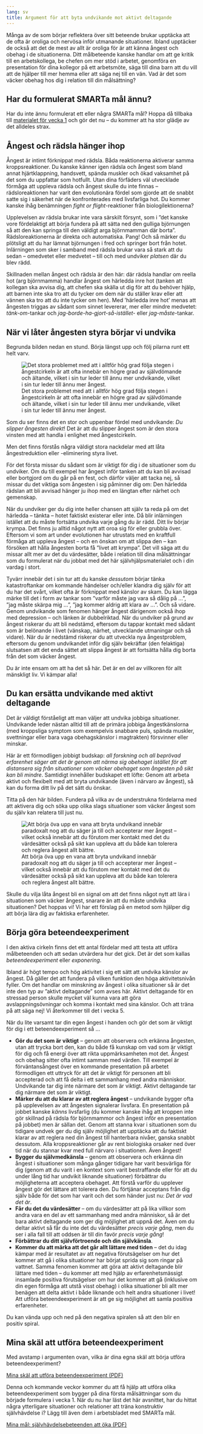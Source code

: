 ```yaml
---
lang: sv
title: Argument för att byta undvikande mot aktivt deltagande
---
```


Många av de som börjar reflektera över sitt beteende brukar upptäcka att
de ofta är oroliga och nervösa inför utmanande situationer. Ibland
upptäcker de också att det de mest av allt är oroliga för är att känna
ångest och obehag i de situationerna. Ditt målbeteende kanske handlar om att ge kritik till en arbetskollega, be
chefen om mer stöd i arbetet, genomföra en presentation för dina
kollegor på ett arbetsmöte, säga till dina barn att du vill att de
hjälper till mer hemma eller att säga nej till en vän. Vad är det som
väcker obehag hos dig i relation till din målsättning?

::: {.callout-tip}
## Har du formulerat SMARTa mål ännu?

Har du inte ännu formulerat ett eller några SMARTa mål? Hoppa då tillbaka till
[materialet för vecka 1](1-5.qmd) och gör det nu -- du kommer att ha stor glädje av det alldeles strax.
:::

## Ångest och rädsla hänger ihop

Ångest är intimt förknippat med rädsla. Båda reaktionerna aktiverar
samma kroppsreaktioner. Du kanske känner igen rädsla och ångest som bland annat
hjärtklappning, handsvett, spända muskler och ökad vaksamhet på det som
du uppfattar som hotfullt. Utan dina förfäders väl utvecklade förmåga
att uppleva rädsla och ångest skulle du inte finnas --
rädsloreaktionen har varit den evolutionära fördel som gjorde att de
snabbt satte sig i säkerhet när de konfronterades med livsfarliga hot.
Du kommer kanske ihåg benämningen *fight or flight*-reaktioner från
biologilektionerna? 

Upplevelsen av rädsla brukar inte vara särskilt försynt, som i ”det
kanske vore fördelaktigt att börja fundera på att sätta ned den
gulliga björnungen så att den kan springa till den väldigt arga
björnmamman där borta”. Rädsloreaktionerna är direkta och automatiska.
Pang! Och så märker du plötsligt att du har lämnat björnungen i fred
och springer bort från hotet. Inlärningen som sker i samband med rädsla
brukar vara så stark att du sedan -- omedvetet eller medvetet -- till
och med undviker *platsen* där du blev rädd.

Skillnaden mellan ångest och rädsla är den här: där rädsla handlar om
reella hot (arg björnmamma) handlar ångest om härledda inre hot (tanken
att kollegan ska avvisa dig, att chefen ska skälla ut dig för att du
behöver hjälp, att barnen inte ska tro att du tycker om dem när du
ställer krav eller att vännen ska tro att du inte tycker om hen). Med
’härledda inre hot’ menas att ångesten triggas av sådant som sinnet
levererar, mer eller mindre medvetet: *tänk-om*-tankar och
*jag-borde-ha-gjort-så-istället-* eller *jag-måste*-tankar. 

## När vi låter ångesten styra börjar vi undvika

Begrunda bilden nedan en stund. Börja längst upp och följ pilarna runt
ett helt varv.


![Det stora problemet med att i alltför hög grad följa stegen i ångestcirkeln är att ofta innebär en högre grad av självdömande och ältande, vilket i sin tur leder till ännu mer undvikande, vilket i sin tur leder till ännu mer ångest.](sites/respekt/media/image/ångestcirkeln-redux-B-slinga.svg)

Som du ser finns det en stor och uppenbar fördel med undvikande: *Du slipper
ångesten direkt*! Det är att du slipper ångest som är den stora vinsten med att
handla i enlighet med ångestcirkeln.

Men det finns förstås några väldigt stora nackdelar med att låta
ångestreduktion eller -eliminering styra livet.

För det första missar du sådant som är viktigt för dig i de situationer som du
undviker. Om du till exempel har ångest inför tanken att du kan bli avvisad
eller bortgjord om du går på en fest, och därför väljer att tacka nej, så missar
du det viktiga som ångesten i sig påminner dig om: Den härledda rädslan att bli
avvisad hänger ju ihop med en längtan efter närhet och gemenskap.

När du undviker ger du dig inte heller chansen att själv ta reda på om det
härledda -- tänkta -- hotet faktiskt existerar eller inte. Då blir inlärningen
istället att du måste fortsätta undvika varje gång du är rädd. Ditt liv börjar
krympa. Det finns ju alltid något nytt att oroa sig för eller grubbla över.
Eftersom vi som art under evolutionen har utrustats med en kraftfull förmåga att
uppleva ångest -- och en önskan om att slippa den -- kan försöken att hålla
ångesten borta få ”livet att krympa”. Det vill säga att du missar allt mer av
det du värdesätter, både i relation till dina målsättningar som du formulerat när du jobbat med det här självhjälpsmaterialet och i din vardag i stort.

Tyvärr innebär det i sin tur att du kanske *dessutom* börjar tänka
katastroftankar om kommande händelser och/eller klandra dig själv för att du har
det svårt, vilket ofta är förknippat med känslor av skam. Du kan lägga märke
till det i form av tankar som ”varför måste jag vara så dålig på \...”, ”jag
måste skärpa mig \...”, ”jag kommer aldrig att klara av \...”. Och så vidare.
Genom undvikande som fenomen hänger ångest därigenom också ihop med depression
-- och länken är dubbelriktad. När du undviker på grund av ångest riskerar du
att bli nedstämd, eftersom du tappar kontakt med sådant som är belönande i livet
(vänskap, närhet, utvecklande utmaningar och så vidare). När du är nedstämd
riskerar du att utveckla nya ångestproblem, eftersom du genom undvikandet inför
dig själv bekräftar (den felaktiga) slutsatsen att det enda sättet att slippa
ångest är att fortsätta hålla dig borta från det som väcker ångest.

Du är inte ensam om att ha det så här. Det är en del av villkoren för
allt mänskligt liv. Vi kämpar alla!

## Du kan ersätta undvikande med aktivt deltagande

Det är väldigt förståeligt att man väljer att undvika jobbiga situationer.
Undvikande leder nästan alltid till att de primära jobbiga ångestkänslorna (med
kroppsliga symptom som exempelvis snabbare puls, spända muskler, svettningar
eller bara vaga obehagskänslor i magtrakten) försvinner eller minskar.

Här är ett förmodligen jobbigt budskap: *all forskning och all beprövad
erfarenhet säger att det är genom att närma sig obehaget istället för att
distansera sig från situationer som väcker obehaget som ångesten på sikt kan bli
mindre*. Samtidigt innehåller budskapet ett löfte: Genom att arbeta aktivt och
flexibelt med att bryta undvikande (även i närvaro av ångest), så kan du forma
ditt liv på det sätt du önskar.

Titta på den här bilden. Fundera på vilka av de understrukna fördelarna
med att aktivera dig och söka upp olika slags situationer som väcker
ångest som du själv kan relatera till just nu.


![Att börja öva upp en vana att bryta undvikand innebär paradoxalt nog att du säger ja till och accepterar mer ångest -- vilket också innebär att du förutom mer kontakt med det du värdesätter också på sikt kan uppleva att du både kan tolerera och reglera ångest allt bättre.](sites/respekt/media/image/aktivacirkeln-redux-E-slinga.svg)

Skulle du vilja låta ångest bli en signal om att det finns något nytt att lära i
situationen som väcker ångest, snarare än att du måste undvika situationen? Det
hoppas vi! Vi har ett förslag på en metod som hjälper dig att börja lära dig av
faktiska erfarenheter.

## Börja göra beteendeexperiment

I den aktiva cirkeln finns det ett antal fördelar med att testa att
utföra målbeteenden och att sedan utvärdera hur det gick. Det är det som kallas
*beteendeexperiment* eller *exponering*.

::: {.callout-warning}
Ibland är högt tempo och hög aktivitet i sig
ett sätt att undvika känslor av ångest. Då gäller det att fundera på
vilken funktion den höga aktivitetsnivån fyller. Om det handlar om
minskning av ångest i olika situationer så är det inte den typ av
”aktivt deltagande” som avses här. Aktivt deltagande för en stressad
person skulle mycket väl kunna vara att göra avslappningsövningar och
komma i kontakt med sina känslor. Och att träna på att säga nej! Vi
återkommer till det i vecka 5.
:::

När du lite varsamt tar din egen ångest i handen och gör det som är viktigt för
dig i ett beteendeexperiment så \...

-   **Gör du det som är viktigt** -- genom att observera och erkänna
    ångesten, utan att trycka bort den, kan du både få kunskap om vad
    som är viktigt för dig och få energi över att rikta uppmärksamheten
    mot det. Ångest och obehag sitter ofta intimt samman med värden.
    Till exempel är förväntansångest över en kommande presentation på
    arbetet förmodligen ett uttryck för att det är viktigt för personen
    att bli accepterad och att få delta i ett sammanhang med andra
    människor. Undvikande tar dig inte närmare det som är viktigt.
    Aktivt deltagande tar dig närmare det som är viktigt. 
-   **Märker du att du klarar av att reglera ångest** -- undvikande
    bygger ofta på upplevelsen av att ångesten signalerar livsfara. En
    presentation på jobbet kanske *känns* livsfarlig (du kommer kanske
    ihåg att kroppen inte gör skillnad på rädsla för björnmammor och
    ångest inför en presentation på jobbet) men är sällan det. Genom att
    stanna kvar i situationen som du tidigare undvek ger du dig själv
    möjlighet att upptäcka att du faktiskt klarar av att reglera ned din
    ångest till hanterbara nivåer, ganska snabbt dessutom.
    Alla kroppsreaktioner går av rent biologiska orsaker ned över
    tid när du stannar kvar med full närvaro i situationen. Även ångest!
-   **Bygger du självmedkänsla** -- genom att observera och erkänna din
    ångest i situationer som många gånger tidigare har varit besvärliga
    för dig (genom att du varit i en kontext som varit bestraffande
    eller för att du under lång tid har undvikit liknande situationer)
    förbättrar du möjligheterna att acceptera obehaget. Att förstå
    varför du upplever ångest gör det lättare att tolerera den. Du
    förtjänar acceptans från dig själv både för det som har varit och
    det som händer just nu: *Det är vad det är*.
-   **Får du det du värdesätter** -- om du värdesätter att på lika
    villkor som andra vara en del av ett sammanhang med andra människor,
    så är det bara aktivt deltagande som ger dig möjlighet att uppnå
    det. Även om du deltar aktivt så får du inte det du värdesätter
    *precis varje gång*, men du ser i alla fall till att oddsen är till
    din favör *precis varje gång*!
-   **Förbättrar du ditt självförtroende och din självkänsla**.
-   **Kommer du att märka att det går allt lättare med tiden** -- det du
    idag kämpar med är resultatet av att negativa förutsägelser om hur
    det kommer att gå i olika situationer har börjat sprida sig som
    ringar på vattnet. Samma fenomen kommer att göra att aktivt
    deltagande blir lättare med tiden -- du kommer att med hjälp av
    erfarenhetsmässigt insamlade positiva förutsägelser om hur det
    kommer att gå (inklusive om din egen förmåga att utstå visst
    obehag) i olika situationer bli allt mer benägen att delta aktivt i
    både liknande och helt andra situationer i livet! Att utföra
    beteendeexperiment är att ge sig möjlighet att samla positiva
    erfarenheter.

Du kan vända upp och ned på den negativa spiralen så att den blir en
positiv spiral.

## Mina skäl att utföra beteendeexperiment

Med avstamp i argumenten ovan, vilka är dina egna skäl att börja utföra beteendeexperiment?

::: {.content-visible when-format="html"}
[Mina skäl att utföra beteendeexperiment (PDF)](forms/100respekt-mina-skal-beteendeexperiment.pdf)
:::

Denna och kommande veckor kommer du att få hjälp att utföra olika
beteendeexperiment som bygger på dina första målsättningar som du
började formulera i vecka 1. När du nu har läst det här avsnittet, har du hittat några ytterligare situationer och relationer att träna konstruktiv självhävdelse i? Lägg till även dem i arbetsbladet med SMARTa mål.

::: {.content-visible when-format="html"}
[Mina mål: självhävdelsebeteenden att öka (PDF)](forms/100respekt-SMARTa-mal.pdf)
:::

